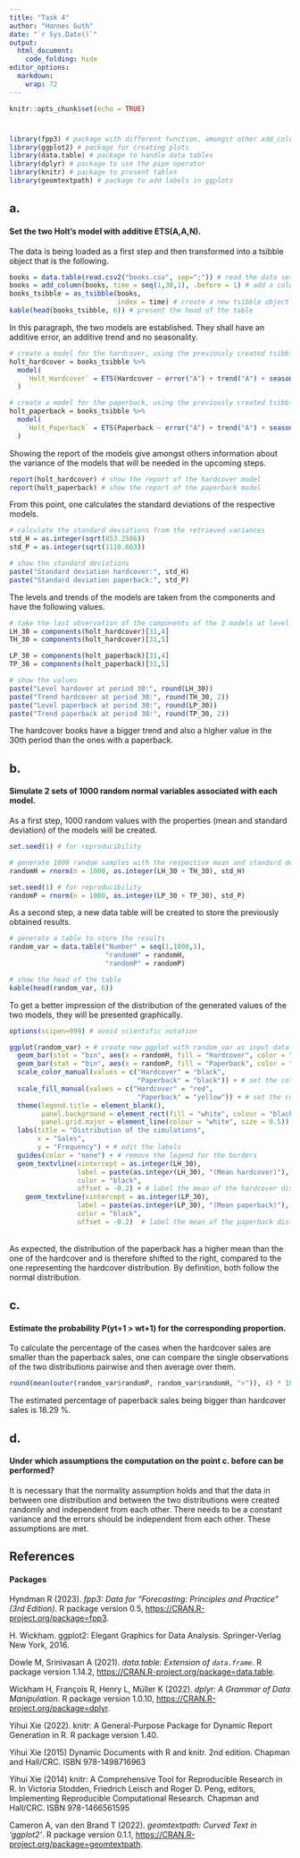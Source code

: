 ```yaml
---
title: "Task 4"
author: "Hannes Guth"
date: "`r Sys.Date()`"
output:
  html_document:
    code_folding: hide
editor_options: 
  markdown: 
    wrap: 72
---
```


```r
knitr::opts_chunk$set(echo = TRUE)
```

#  {.tabset}

```r
library(fpp3) # package with different function, amongst other add_column()
library(ggplot2) # package for creating plots
library(data.table) # package to handle data tables
library(dplyr) # package to use the pipe operator
library(knitr) # package to present tables
library(geomtextpath) # package to add labels in ggplots
```

## a.

#### Set the two Holt's model with additive ETS(A,A,N).

The data is being loaded as a first step and then transformed into a
tsibble object that is the following.

```r
books = data.table(read.csv2("books.csv", sep=";")) # read the data set and convert it to a data table
books = add_column(books, time = seq(1,30,1), .before = 1) # add a column for numerating from 1:30 as a time index
books_tsibble = as_tsibble(books,
                           index = time) # create a new tsibble object from the data table
kable(head(books_tsibble, 6)) # present the head of the table
```

In this paragraph, the two models are established. They shall have an
additive error, an additive trend and no seasonality.

```r
# create a model for the hardcover, using the previously created tsibble object
holt_hardcover = books_tsibble %>%
  model(
    `Holt_Hardcover` = ETS(Hardcover ~ error("A") + trend("A") + season("N"))
  )

# create a model for the paperback, using the previously created tsibble object
holt_paperback = books_tsibble %>%
  model(
    `Holt_Paperback` = ETS(Paperback ~ error("A") + trend("A") + season("N"))
  )
```

Showing the report of the models give amongst others information about
the variance of the models that will be needed in the upcoming steps.

```r
report(holt_hardcover) # show the report of the hardcover model
report(holt_paperback) # show the report of the paperback model
```

From this point, one calculates the standard deviations of the
respective models.

```r
# calculate the standard deviations from the retrieved variances
std_H = as.integer(sqrt(853.2586))
std_P = as.integer(sqrt(1118.663))

# show the standard deviations
paste("Standard deviation hardcover:", std_H)
paste("Standard deviation paperback:", std_P)
```

The levels and trends of the models are taken from the components and
have the following values.

```r
# take the last observation of the components of the 2 models at level and trend
LH_30 = components(holt_hardcover)[31,4]
TH_30 = components(holt_hardcover)[31,5]

LP_30 = components(holt_paperback)[31,4]
TP_30 = components(holt_paperback)[31,5]

# show the values
paste("Level hardover at period 30:", round(LH_30))
paste("Trend hardcover at period 30:", round(TH_30, 2))
paste("Level paperback at period 30:", round(LP_30))
paste("Trend paperback at period 30:", round(TP_30, 2))
```

The hardcover books have a bigger trend and also a higher value in the
30th period than the ones with a paperback.

## b.

#### Simulate 2 sets of 1000 random normal variables associated with each model.

As a first step, 1000 random values with the properties (mean and
standard deviation) of the models will be created.

```r
set.seed(1) # for reproducibility

# generate 1000 random samples with the respective mean and standard deviation of the models
randomH = rnorm(n = 1000, as.integer(LH_30 + TH_30), std_H)

set.seed(1) # for reproducibility
randomP = rnorm(n = 1000, as.integer(LP_30 + TP_30), std_P)
```

As a second step, a new data table will be created to store the
previously obtained results.

```r
# generate a table to store the results
random_var = data.table("Number" = seq(1,1000,1),
                        "randomH" = randomH,
                        "randomP" = randomP)

# show the head of the table
kable(head(random_var, 6))
```

To get a better impression of the distribution of the generated values
of the two models, they will be presented graphically.

```r
options(scipen=999) # avoid scientific notation

ggplot(random_var) + # create new ggplot with random_var as input data
  geom_bar(stat = "bin", aes(x = randomH, fill = "Hardcover", color = "Hardcover"), alpha = 0.5) + # one set of bars for Hardcover, alpha for transparency
  geom_bar(stat = "bin", aes(x = randomP, fill = "Paperback", color = "Paperback"),  alpha = 0.5) + # one set of bars for Paperback, alpha for transparency
  scale_color_manual(values = c("Hardcover" = "black",
                                "Paperback" = "black")) + # set the color for the borders
  scale_fill_manual(values = c("Hardcover" = "red",
                                "Paperback" = "yellow")) + # set the color for the filling
  theme(legend.title = element_blank(),
        panel.background = element_rect(fill = "white", colour = "black"),
        panel.grid.major = element_line(colour = "white", size = 0.5)) + # remove the legend title and set a white background
  labs(title = "Distribution of the simulations",
       x = "Sales",
       y = "Frequency") + # edit the labels
  guides(color = "none") + # remove the legend for the borders
  geom_textvline(xintercept = as.integer(LH_30),
                 label = paste(as.integer(LH_30), "(Mean hardcover)"),
                 color = "black",
                 offset = -0.2) + # label the mean of the hardcover distribution
    geom_textvline(xintercept = as.integer(LP_30),
                 label = paste(as.integer(LP_30), "(Mean paperback)"),
                 color = "black",
                 offset = -0.2)  # label the mean of the paperback distribution
```

\
As expected, the distribution of the paperback has a higher mean than
the one of the hardcover and is therefore shifted to the right, compared
to the one representing the hardcover distribution. By definition, both
follow the normal distribution.

## c.

#### Estimate the probability P(yt+1 \> wt+1) for the corresponding proportion.

To calculate the percentage of the cases when the hardcover sales are
smaller than the paperback sales, one can compare the single
observations of the two distributions pairwise and then average over
them.

```r
round(mean(outer(random_var$randomP, random_var$randomH, ">")), 4) * 100 # compare the observations of the two simulations pairwise and average over them
```

The estimated percentage of paperback sales being bigger than hardcover
sales is 18.29 %.

## d.

#### Under which assumptions the computation on the point c. before can be performed?

It is necessary that the normality assumption holds and that the data in between one distribution and between the two distributions were created randomly and independent from each other. There needs to be a constant variance and the errors should be independent from each other. These assumptions are met.

## References

#### Packages

Hyndman R (2023). *fpp3: Data for "Forecasting: Principles and Practice"
(3rd Edition)*. R package version 0.5,
<https://CRAN.R-project.org/package=fpp3>.

H. Wickham. ggplot2: Elegant Graphics for Data Analysis. Springer-Verlag
New York, 2016.

Dowle M, Srinivasan A (2021). *data.table: Extension of `data.frame`*. R
package version 1.14.2, <https://CRAN.R-project.org/package=data.table>.

Wickham H, François R, Henry L, Müller K (2022). *dplyr: A Grammar of
Data Manipulation*. R package version 1.0.10,
<https://CRAN.R-project.org/package=dplyr>.

Yihui Xie (2022). knitr: A General-Purpose Package for Dynamic Report
Generation in R. R package version 1.40.

Yihui Xie (2015) Dynamic Documents with R and knitr. 2nd edition.
Chapman and Hall/CRC. ISBN 978-1498716963

Yihui Xie (2014) knitr: A Comprehensive Tool for Reproducible Research
in R. In Victoria Stodden, Friedrich Leisch and Roger D. Peng, editors,
Implementing Reproducible Computational Research. Chapman and Hall/CRC.
ISBN 978-1466561595

Cameron A, van den Brand T (2022). *geomtextpath: Curved Text in
'ggplot2'*. R package version 0.1.1,
<https://CRAN.R-project.org/package=geomtextpath>.
